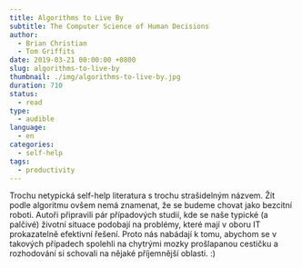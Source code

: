 ```yaml
---
title: Algorithms to Live By
subtitle: The Computer Science of Human Decisions
author:
  - Brian Christian
  - Tom Griffits
date: 2019-03-21 00:00:00 +0800
slug: algorithms-to-live-by
thumbnail: ./img/algorithms-to-live-by.jpg
duration: 710
status:
  - read
type:
  - audible
language:
  - en
categories:
  - self-help
tags:
  - productivity
---
```


Trochu netypická self-help literatura s trochu strašidelným názvem. Žít podle algoritmu ovšem nemá znamenat, že se budeme chovat jako bezcitní roboti. Autoři připravili pár případových studií, kde se naše typické (a palčivé) životní situace podobají na problémy, které mají v oboru IT prokazatelně efektivní řešení. Proto nás nabádají k tomu, abychom se v takových případech spolehli na chytrými mozky prošlapanou cestičku a rozhodování si schovali na nějaké příjemnější oblasti. :)
